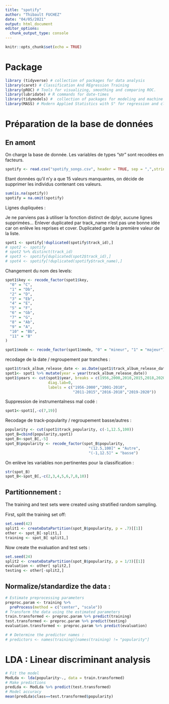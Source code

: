 ```yaml
---
title: "spotify"
author: "Thibault FUCHEZ"
date: "04/05/2021"
output: html_document
editor_options: 
  chunk_output_type: console
---
```


```r
knitr::opts_chunk$set(echo = TRUE)
```

# Package

```r
library (tidyverse) # collection of packages for data analysis
library(caret) # Classification And REgression Training
library(pROC) # Tools for visualizing, smoothing and comparing ROC.
library(lubridate) # R commands for date-times
library(tidymodels) #  collection of packages for modeling and machine learning using tidyverse principles. pre-process/train/validate
library(MASS) # Modern Applied Statistics with S" for regression and classification
```

# Préparation de la base de données 

## En amont 

On charge la base de donnée. Les variables de types "str" sont recodées en facteurs.

```r
spotify <- read.csv("spotify_songs.csv", header = TRUE, sep = ",",stringsAsFactors=T)
```

Etant données qu'il n'y a que 15 valeurs manquantes, on décide de supprimer les individus contenant ces valeurs.

```r
sum(is.na(spotify))
spotify = na.omit(spotify)
```
Lignes dupliquées : 

Je ne parviens pas à utiliser la fonction distinct de dplyr, aucune lignes supprimées...
Enlever duplicated par track_name n'est pas une bonne idée car on enlève les reprises et cover. Duplicated garde la première valeur de la liste.


```r
spot1 <- spotify[!duplicated(spotify$track_id),]
# spot2 <- spotify
# spot2 %>% distinct(track_id)
# spot3 <- spotify[duplicated(spot2$track_id),]
# spot4 <- spotify[!duplicated(spotify$track_name),]
```

Changement du nom des levels:

```r
spot1$key <- recode_factor(spot1$key,
  "0" = "C",
  "1" = "Db",
  "2" = "D",
  "3" = "Eb",
  "4" = "E",
  "5" = "F",
  "6" = "Gb",
  "7" = "G",
  "8" = "Ab",
  "9" = "A",
  "10" = "Bb",
  "11" = "B"
)

spot1$mode <- recode_factor(spot1$mode, "0" = "mineur", "1" = "majeur")
```

recodage de la date / regroupement par tranches :

```r
spot1$track_album_release_date <- as.Date(spot1$track_album_release_date , format= "%Y")
spot1<- spot1 %>% mutate(year = year(track_album_release_date))
spot1$years <- cut(spot1$year, breaks = c(1956,2000,2010,2015,2018,2020),
                   diag.lab=0,
                   labels = c("1956-2000","2001-2010",
                              "2011-2015","2016-2018","2019-2020"))
```

Suppression de instrumentalness mal codé : 

```r
spot1<-spot1[,-c(7,19)]
```

Recodage de track-popularity / regroupement basse/autres :

```r
popularity <- cut(spot1$track_popularity, c(-1,12.5,100))
spot_B=cbind(popularity,spot1)
spot_B<-spot_B[,-5]
spot_B$popularity <- recode_factor(spot_B$popularity,
                                     "(12.5,100]" = "Autre",
                                     "(-1,12.5]" = "basse")
```

On enlève les variables non pertinentes pour la classification : 

```r
str(spot_B)
spot_B<-spot_B[,-c(2,3,4,5,6,7,8,10)]
```

## Partitionnement : 

The training and test sets were created using stratiﬁed random sampling.

First, split the training set off:

```r
set.seed(42)
split1 <- createDataPartition(spot_B$popularity, p = .7)[[1]]
other <- spot_B[-split1,]
training <- spot_B[ split1,]
```

Now create the evaluation and test sets :

```r
set.seed(24)
split2 <- createDataPartition(spot_B$popularity, p = 1/3)[[1]]
evaluation <- other[ split2,]
testing <- other[-split2,]
```

## Normalize/standardize the data :

```r
# Estimate preprocessing parameters
preproc.param <- training %>% 
  preProcess(method = c("center", "scale"))
# Transform the data using the estimated parameters
train.transformed <- preproc.param %>% predict(training)
test.transformed <- preproc.param %>% predict(testing)
evaluation.transformed <- preproc.param %>% predict(evaluation)
```

```r
# # Determine the predictor names :
# predictors <- names(training)[names(training) != "popularity"]
```

# LDA : Linear discriminant analysis

```r
# Fit the model
ModLda <- lda(popularity~., data = train.transformed)
# Make predictions
predLda <- ModLda %>% predict(test.transformed)
# Model accuracy
mean(predLda$class==test.transformed$popularity)
```
